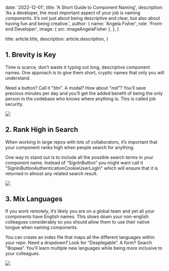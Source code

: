
  date: '2022-12-01',
  title: 'A Short Guide to Component Naming',
  description:
    'As a developer,  the most important aspect of your job is naming components. It’s not just about being descriptive and clear, but also about having fun and being creative.',
  author: {
    name: 'Angela Fisher',
    role: 'Front-end Developer',
    image: { src: imageAngelaFisher },
  },
}

  title: article.title,
  description: article.description,
}

## 1. Brevity is Key

Time is scarce, don’t waste it typing out long, descriptive component names. One approach is to give them short, cryptic names that only you will understand.

Need a button? Call it "btn". A modal? How about "md"? You’ll save precious minutes per day and you’ll get the added benefit of being the only person in the codebase who knows where anything is. This is called job security.

![](./typewriter.jpg)

## 2. Rank High in Search

When working in large repos with lots of collaborators, it’s important that your component ranks high when people search for anything.

One way to stand out is to include all the possible search terms in your component name. Instead of “SignInButton” you might want call it “SignInButtonAuthenticationCookieUserLogIn” which will ensure that it is returned in almost any related search result.

![](./magnifying-glass.jpg)

## 3. Mix Languages

If you work remotely, it’s likely you are on a global team and yet all your components have English names. This slows down your non-english colleagues considerably so you should allow them to use their native tongue when naming components.

You can create an index file that maps all the different languages within your repo. Need a dropdown? Look for “Desplegable”. A form? Search “Форма”. You’ll learn multiple new languages while being more inclusive to your colleagues.

![](./everyday-english.jpg)
